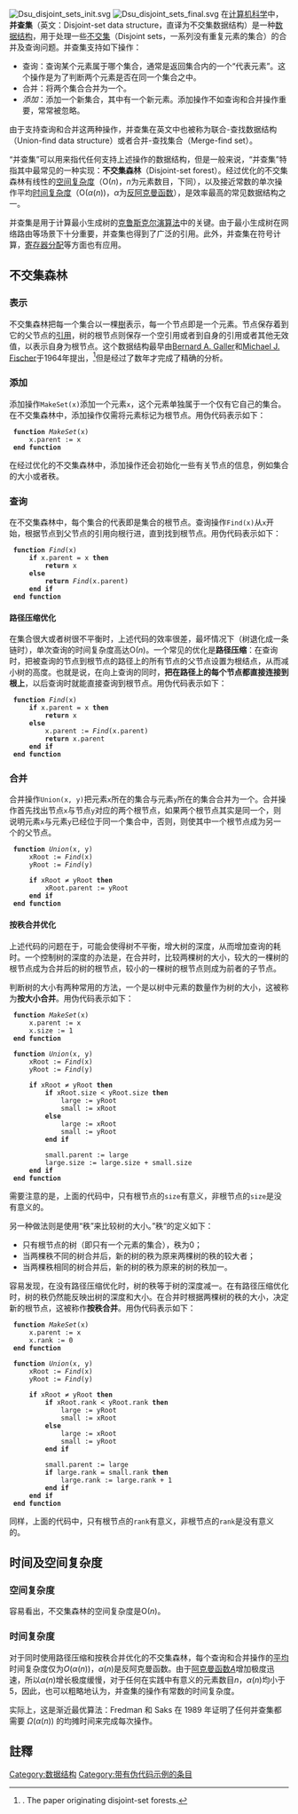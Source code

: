 {{NoteTA
|G1=IT
|1=zh-hans:并查集; zh-hant:併查集; 并查集=>zh-hant:併查集;
}}
[[File:Dsu_disjoint_sets_init.svg|thumb]]
[[File:Dsu_disjoint_sets_final.svg|thumb]]
在[[计算机科学|计算机科学]]中，'''并查集'''（英文：Disjoint-set data structure，直译为不交集数据结构）是一种[[数据结构|数据结构]]，用于处理一些[[不交集|不交集]]（Disjoint sets，一系列没有重复元素的集合）的合并及查询问题。并查集支持如下操作：

* 查询：查询某个元素属于哪个集合，通常是返回集合内的一个“代表元素”。这个操作是为了判断两个元素是否在同一个集合之中。
* 合并：将两个集合合并为一个。
*''添加''：添加一个新集合，其中有一个新元素。添加操作不如查询和合并操作重要，常常被忽略。
由于支持查询和合并这两种操作，并查集在英文中也被称为联合-查找数据结构（Union-find data structure）或者合并-查找集合（Merge-find set）。

“并查集”可以用来指代任何支持上述操作的数据结构，但是一般来说，“并查集”特指其中最常见的一种实现：'''不交集森林'''（Disjoint-set forest）。经过优化的不交集森林有线性的[[空间复杂度|空间复杂度]]（<math>\mathrm{O}\left(n\right)</math>，<math>n</math>为元素数目，下同），以及接近常数的单次操作平均[[时间复杂度|时间复杂度]]（<math>\mathrm{O}\left(\alpha\left(n\right)\right)</math>，<math>\alpha</math>为[[反阿克曼函数|反阿克曼函数]]），是效率最高的常见数据结构之一。

并查集是用于计算最小生成树的[[克鲁斯克尔演算法|克鲁斯克尔演算法]]中的关键。由于最小生成树在网络路由等场景下十分重要，并查集也得到了广泛的引用。此外，并查集在符号计算，[[寄存器分配|寄存器分配]]等方面也有应用。

== 不交集森林 ==

=== 表示 ===
不交集森林把每一个集合以一棵[[树_(数据结构)|樹]]表示，每一个节点即是一个元素。节点保存着到它的父节点的[[引用|引用]]，树的根节点则保存一个空引用或者到自身的引用或者其他无效值，以表示自身为根节点。这个数据结构最早由[[Bernard_A._Galler|Bernard A. Galler]]和[[Michael_J._Fischer|Michael J. Fischer]]于1964年提出，<ref>{{Citation |first=Bernard A. |last=Galler |author1-link=Bernard A. Galler |first2=Michael J. |last2=Fischer |author2-link=Michael J. Fischer |title=An improved equivalence algorithm |journal=[[Communications_of_the_ACM|Communications of the ACM]] |volume=7 |issue=5 |date=May 1964 |pages=301–303 |url=http://portal.acm.org/citation.cfm?doid=364099.364331 }}. The paper originating disjoint-set forests.</ref>但是经过了数年才完成了精确的分析。

=== 添加 ===
添加操作<code>MakeSet(x)</code>添加一个元素<code>x</code>，这个元素单独属于一个仅有它自己的集合。在不交集森林中，添加操作仅需将元素标记为根节点。用伪代码表示如下：

  '''function''' ''MakeSet''(x)
      x.parent := x
  '''end''' '''function'''

在经过优化的不交集森林中，添加操作还会初始化一些有关节点的信息，例如集合的大小或者秩。

=== 查询 ===
在不交集森林中，每个集合的代表即是集合的根节点。查询操作<code>Find(x)</code>从<code>x</code>开始，根据节点到父节点的引用向根行进，直到找到根节点。用伪代码表示如下：

  '''function''' ''Find''(x)
      '''if''' x.parent = x '''then'''
          '''return''' x
      '''else'''
          '''return''' ''Find''(x.parent)
      '''end''' '''if'''
  '''end''' '''function'''

==== 路径压缩优化 ====
在集合很大或者树很不平衡时，上述代码的效率很差，最坏情况下（树退化成一条链时），单次查询的时间复杂度高达<math>\mathrm{O}\left(n\right)</math>。一个常见的优化是'''路径压缩'''：在查询时，把被查询的节点到根节点的路径上的所有节点的父节点设置为根结点，从而减小树的高度。也就是说，在向上查询的同时，'''把在路径上的每个节点都直接连接到根上'''，以后查询时就能直接查询到根节点。用伪代码表示如下：

  '''function''' ''Find''(x)
      '''if''' x.parent = x '''then'''
          '''return''' x
      '''else'''
          x.parent := ''Find''(x.parent)
          '''return''' x.parent
      '''end''' '''if'''
  '''end''' '''function'''

=== 合并 ===

合并操作<code>Union(x, y)</code>把元素<code>x</code>所在的集合与元素<code>y</code>所在的集合合并为一个。合并操作首先找出节点<code>x</code>与节点<code>y</code>对应的两个根节点，如果两个根节点其实是同一个，则说明元素<code>x</code>与元素<code>y</code>已经位于同一个集合中，否则，则使其中一个根节点成为另一个的父节点。

  '''function''' ''Union''(x, y)
      xRoot := ''Find''(x)
      yRoot := ''Find''(y)
      
      '''if''' xRoot ≠ yRoot '''then'''
          xRoot.parent := yRoot
      '''end''' '''if'''
  '''end''' '''function'''

==== 按秩合并优化 ====
上述代码的问题在于，可能会使得树不平衡，增大树的深度，从而增加查询的耗时。一个控制树的深度的办法是，在合并时，比较两棵树的大小，较大的一棵树的根节点成为合并后的树的根节点，较小的一棵树的根节点则成为前者的子节点。

判断树的大小有两种常用的方法，一个是以树中元素的数量作为树的大小，这被称为'''按大小合并'''。用伪代码表示如下：

  '''function''' ''MakeSet''(x)
      x.parent := x
      x.size := 1
  '''end''' '''function'''
  
  '''function''' ''Union''(x, y)
      xRoot := ''Find''(x)
      yRoot := ''Find''(y)
      
      '''if''' xRoot ≠ yRoot '''then'''
          '''if''' xRoot.size < yRoot.size '''then'''
              large := yRoot
              small := xRoot
          '''else'''
              large := xRoot
              small := yRoot
          '''end''' '''if'''
          
          small.parent := large
          large.size := large.size + small.size
      '''end''' '''if'''
  '''end''' '''function'''

需要注意的是，上面的代码中，只有根节点的<code>size</code>有意义，非根节点的<code>size</code>是没有意义的。

另一种做法则是使用“秩”来比较树的大小。”秩“的定义如下：
* 只有根节点的树（即只有一个元素的集合），秩为0；
* 当两棵秩不同的树合并后，新的树的秩为原来两棵树的秩的较大者；
* 当两棵秩相同的树合并后，新的树的秩为原来的树的秩加一。

容易发现，在没有路径压缩优化时，树的秩等于树的深度减一。在有路径压缩优化时，树的秩仍然能反映出树的深度和大小。在合并时根据两棵树的秩的大小，决定新的根节点，这被称作'''按秩合并'''。用伪代码表示如下：

  '''function''' ''MakeSet''(x)
      x.parent := x
      x.rank := 0
  '''end''' '''function'''
  
  '''function''' ''Union''(x, y)
      xRoot := ''Find''(x)
      yRoot := ''Find''(y)
      
      '''if''' xRoot ≠ yRoot '''then'''
          '''if''' xRoot.rank < yRoot.rank '''then'''
              large := yRoot
              small := xRoot
          '''else'''
              large := xRoot
              small := yRoot
          '''end''' '''if'''
          
          small.parent := large
          '''if''' large.rank = small.rank '''then'''
              large.rank := large.rank + 1
          '''end''' '''if'''
      '''end''' '''if'''
  '''end''' '''function'''

同样，上面的代码中，只有根节点的<code>rank</code>有意义，非根节点的<code>rank</code>是没有意义的。

== 时间及空间复杂度 ==

=== 空间复杂度 ===
容易看出，不交集森林的空间复杂度是<math>\mathrm{O}\left(n\right)</math>。

=== 时间复杂度 ===
对于同时使用路径压缩和按秩合并优化的不交集森林，每个查询和合并操作的[[平摊分析|平均]]时间复杂度仅为<math>O(\alpha(n))</math>，<math>\alpha(n)</math>是反阿克曼函数。由于[[阿克曼函数|阿克曼函数<math>A</math>]]增加极度迅速，所以<math>\alpha(n)</math>增长极度缓慢，对于任何在实践中有意义的元素数目<math>n</math>，<math>\alpha(n)</math>均小于5，因此，也可以粗略地认为，并查集的操作有常数的时间复杂度。

实际上，这是渐近最优算法：Fredman 和 Saks 在 1989 年证明了任何并查集都需要 <math>\Omega(\alpha(n))</math> 的均摊时间来完成每次操作。

==註釋==
{{reflist}}

{{数据结构}}

[[Category:数据结构|Category:数据结构]]
[[Category:带有伪代码示例的条目|Category:带有伪代码示例的条目]]